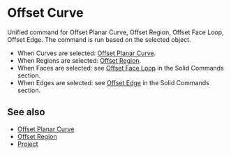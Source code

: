 
# Offset Curve

<Reference shortcut="O" command="Offset Curve" button="Right of Command Bar" />

Unified command for Offset Planar Curve, Offset Region, Offset Face Loop, Offset Edge. The command is run based on the selected object.
   - When Curves are selected: [Offset Planar Curve](./offset-planar-curve).
   - When Regions are selected: [Offset Region](./offset-region).
   - When Faces are selected: see [Offset Face Loop](../solid/offset-face-loop) in the Solid Commands section.
   - When Edges are selected: see [Offset Edge](../solid/offset-edge) in the Solid Commands section.

## See also
- [Offset Planar Curve](./offset-planar-curve)
- [Offset Region](./offset-region)
- [Project](./project)















